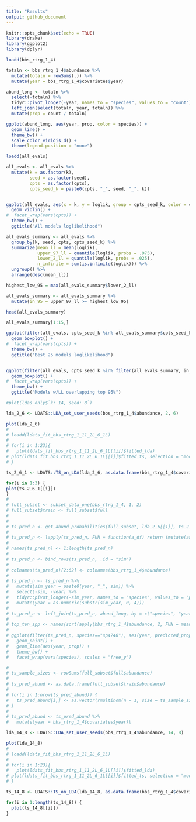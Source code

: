 ```yaml
---
title: "Results"
output: github_document
---
```


```r
knitr::opts_chunk$set(echo = TRUE)
library(drake)
library(ggplot2)
library(dplyr)
```

```r

loadd(bbs_rtrg_1_4)

totaln <- bbs_rtrg_1_4$abundance %>%
  mutate(totaln = rowSums(.)) %>%
  mutate(year = bbs_rtrg_1_4$covariates$year)

abund_long <- totaln %>%
  select(-totaln) %>%
  tidyr::pivot_longer(-year, names_to = "species", values_to = "count") %>%
  left_join(select(totaln, year, totaln)) %>%
  mutate(prop = count / totaln)

ggplot(abund_long, aes(year, prop, color = species)) +
  geom_line() +
  theme_bw() +
  scale_color_viridis_d() +
  theme(legend.position = "none")


```

```r

loadd(all_evals)

all_evals <- all_evals %>%
  mutate(k = as.factor(k),
         seed = as.factor(seed),
         cpts = as.factor(cpts),
         cpts_seed_k = paste0(cpts, "_", seed, "_", k))


ggplot(all_evals, aes(x = k, y = loglik, group = cpts_seed_k, color = cpts)) +
  geom_violin() +
#  facet_wrap(vars(cpts)) +
  theme_bw() +
  ggtitle("All models loglikelihood")

all_evals_summary <- all_evals %>%
  group_by(k, seed, cpts, cpts_seed_k) %>%
  summarize(mean_ll = mean(loglik),
            upper_97_ll = quantile(loglik, probs = .975),
            lower_2_ll = quantile(loglik, probs = .025),
            n_infinite = sum(is.infinite(loglik))) %>%
  ungroup() %>%
  arrange(desc(mean_ll))

highest_low_95 = max(all_evals_summary$lower_2_ll)

all_evals_summary <- all_evals_summary %>%
  mutate(in_95 = upper_97_ll >= highest_low_95)

head(all_evals_summary)

all_evals_summary[1:15,]

ggplot(filter(all_evals, cpts_seed_k %in% all_evals_summary$cpts_seed_k[1:25]), aes(x = k, y = loglik, group = cpts_seed_k, color = cpts)) +
  geom_boxplot() +
#  facet_wrap(vars(cpts)) +
  theme_bw() +
  ggtitle("Best 25 models loglikelihood")


ggplot(filter(all_evals, cpts_seed_k %in% filter(all_evals_summary, in_95)$cpts_seed_k), aes(x = k, y = loglik, group = cpts_seed_k, color = cpts)) +
  geom_boxplot() +
#  facet_wrap(vars(cpts)) +
  theme_bw() +
  ggtitle("Models w/LL overlapping top 95%")
```


```r

#plot(ldas_only$`k: 14, seed: 8`)

lda_2_6 <- LDATS::LDA_set_user_seeds(bbs_rtrg_1_4$abundance, 2, 6)

plot(lda_2_6)
# 
# loadd(ldats_fit_bbs_rtrg_1_11_2L_6_1L)
# 
# for(i in 1:23){
#   plot(ldats_fit_bbs_rtrg_1_11_2L_6_1L[[i]]$fitted_lda)
# plot(ldats_fit_bbs_rtrg_1_11_2L_6_1L[[i]]$fitted_ts, selection = "mode")
# }

ts_2_6_1 <- LDATS::TS_on_LDA(lda_2_6, as.data.frame(bbs_rtrg_1_4$covariates), timename = 'year', formulas = ~ 1, nchangepoints = c(0:2), control = LDATS::TS_control(nit = 1000))

for(i in 1:3) {
plot(ts_2_6_1[[i]])
}
# 
# full_subset <- subset_data_one(bbs_rtrg_1_4, 1, 2)
# full_subset$train <- full_subset$full
# 
# 
# ts_pred_n <- get_abund_probabilities(full_subset, lda_2_6[[1]], ts_2_6_1[[1]])
# 
# ts_pred_n <- lapply(ts_pred_n, FUN = function(a_df) return (mutate(as.data.frame(a_df), year = bbs_rtrg_1_4$covariates$year)))
# 
# names(ts_pred_n) <- 1:length(ts_pred_n)
# 
# ts_pred_n <- bind_rows(ts_pred_n, .id = "sim")
# 
# colnames(ts_pred_n)[2:62] <- colnames(bbs_rtrg_1_4$abundance)
# 
# ts_pred_n <- ts_pred_n %>%
#   mutate(sim_year = paste0(year, "_", sim)) %>%
#   select(-sim, -year) %>%
#   tidyr::pivot_longer(-sim_year, names_to = "species", values_to = "predicted_prop") %>%
#   mutate(year = as.numeric(substr(sim_year, 0, 4)))
# 
# ts_pred_n <- left_join(ts_pred_n, abund_long, by = c("species", "year"))
# 
# top_ten_spp <- names(sort(apply(bbs_rtrg_1_4$abundance, 2, FUN = mean), decreasing = T)[1:10])
# 
# ggplot(filter(ts_pred_n, species=="sp4740"), aes(year, predicted_prop)) +
#   geom_point() +
#   geom_line(aes(year, prop)) +
#   theme_bw() +
#   facet_wrap(vars(species), scales = "free_y")

# 
# ts_sample_sizes <- rowSums(full_subset$full$abundance)
# 
# ts_pred_abund <- as.data.frame(full_subset$train$abundance)
# 
# for(i in 1:nrow(ts_pred_abund)) {
#   ts_pred_abund[i,] <- as.vector(rmultinom(n = 1, size = ts_sample_sizes[i], prob = ts_pred_n[[1]][i, ]))
# }
# 
# ts_pred_abund <- ts_pred_abund %>%
#   mutate(year = bbs_rtrg_1_4$covariates$year)\
```

```r

lda_14_8 <- LDATS::LDA_set_user_seeds(bbs_rtrg_1_4$abundance, 14, 8)

plot(lda_14_8)
# 
# loadd(ldats_fit_bbs_rtrg_1_11_2L_6_1L)
# 
# for(i in 1:23){
#   plot(ldats_fit_bbs_rtrg_1_11_2L_6_1L[[i]]$fitted_lda)
# plot(ldats_fit_bbs_rtrg_1_11_2L_6_1L[[i]]$fitted_ts, selection = "mode")
# }

ts_14_8 <- LDATS::TS_on_LDA(lda_14_8, as.data.frame(bbs_rtrg_1_4$covariates), timename = 'year', formulas = ~ 1, nchangepoints = c(0:2), control = LDATS::TS_control(nit = 1000))

for(i in 1:length(ts_14_8)) {
  plot(ts_14_8[[i]])
}


```